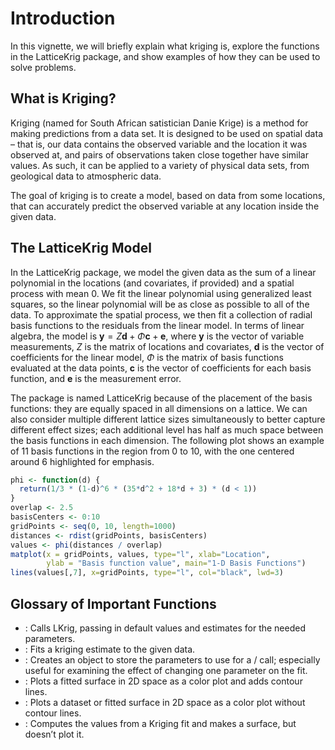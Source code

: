 # Introduction

In this vignette, we will briefly explain what kriging is, explore the functions in the LatticeKrig package, and show examples of how they can be used to solve problems.

## What is Kriging?

Kriging (named for South African satistician Danie Krige) is a method for making predictions from a data set. It is designed to be used on spatial data -- that is, our data contains the observed variable and the location it was observed at, and pairs of observations taken close together have similar values. As such, it can be applied to a variety of physical data sets, from geological data to atmospheric data.

The goal of kriging is to create a model, based on data from some locations, that can accurately predict the observed variable at any location inside the given data. 

## The LatticeKrig Model

In the LatticeKrig package, we model the given data as the sum of a linear polynomial in the locations (and covariates, if provided) and a spatial process with mean 0. We fit the linear polynomial using generalized least squares, so the linear polynomial will be as close as possible to all of the data. To approximate the spatial process, we then fit a collection of radial basis functions to the residuals from the linear model. In terms of linear algebra, the model is $\mathbf y = Z \mathbf d + \Phi \mathbf c + \mathbf e$, where $\mathbf y$ is the vector of variable measurements, $Z$ is the matrix of locations and covariates, $\mathbf d$ is the vector of coefficients for the linear model, $\Phi$ is the matrix of basis functions evaluated at the data points, $\mathbf c$ is the vector of coefficients for each basis function, and $\mathbf e$ is the measurement error. 

The package is named LatticeKrig because of the placement of the basis functions: they are equally spaced in all dimensions on a lattice. We can also consider multiple different lattice sizes simultaneously to better capture different effect sizes; each additional level has half as much space between the basis functions in each dimension. The following plot shows an example of 11 basis functions in the region from 0 to 10, with the one centered around 6 highlighted for emphasis.
```r
phi <- function(d) {
  return(1/3 * (1-d)^6 * (35*d^2 + 18*d + 3) * (d < 1))
}
overlap <- 2.5
basisCenters <- 0:10
gridPoints <- seq(0, 10, length=1000)
distances <- rdist(gridPoints, basisCenters)
values <- phi(distances / overlap)
matplot(x = gridPoints, values, type="l", xlab="Location",
        ylab = "Basis function value", main="1-D Basis Functions")
lines(values[,7], x=gridPoints, type="l", col="black", lwd=3)
```

## Glossary of Important Functions

* \ttt{LatticeKrig}: Calls LKrig, passing in default values and estimates for the needed parameters.
* \ttt{LKrig}: Fits a kriging estimate to the given data.
* \ttt{LKrigSetup}: Creates an object to store the parameters to use for a \ttt{LatticeKrig} / \ttt{LKrig} call; especially useful for examining the effect of changing one parameter on the fit.
* \ttt{surface}: Plots a fitted surface in 2D space as a color plot and adds contour lines.
* \ttt{image.plot}: Plots a dataset or fitted surface in 2D space as a color plot without contour lines.
* \ttt{predictSurface}: Computes the values from a Kriging fit and makes a surface, but doesn't plot it.
